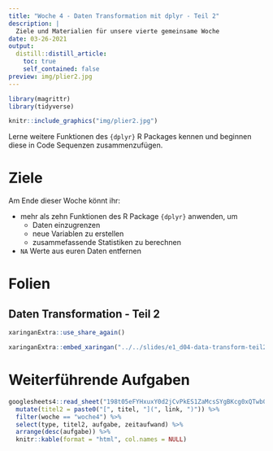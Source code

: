 ```yaml
---
title: "Woche 4 - Daten Transformation mit dplyr - Teil 2"
description: |
  Ziele und Materialien für unsere vierte gemeinsame Woche
date: 03-26-2021
output:
  distill::distill_article:
    toc: true
    self_contained: false
preview: img/plier2.jpg    
---
```


<script async defer data-domain="rstatszh.github.io/website" src="https://plausible.io/js/plausible.js"></script>

```r
library(magrittr)
library(tidyverse)
```

```r

knitr::include_graphics("img/plier2.jpg")

```

Lerne weitere Funktionen des `{dplyr}` R Packages kennen und beginnen diese in Code Sequenzen zusammenzufügen. 

# Ziele

Am Ende dieser Woche könnt ihr:

- mehr als zehn Funktionen des R Package `{dplyr}` anwenden, um   
  - Daten einzugrenzen
  - neue Variablen zu erstellen
  - zusammefassende Statistiken zu berechnen
- `NA` Werte aus euren Daten entfernen

# Folien

## Daten Transformation - Teil 2

```r

xaringanExtra::use_share_again()

```

```r

xaringanExtra::embed_xaringan("../../slides/e1_d04-data-transform-teil2/e1_d04-data-transform-teil2.html", ratio = "16:9")

```

# Weiterführende Aufgaben

```r

googlesheets4::read_sheet("198t05eFYHxuxY0d2jCvPkES1ZaMcsSYgBKcg0xQTwb0") %>% 
  mutate(titel2 = paste0("[", titel, "](", link, ")")) %>% 
  filter(woche == "woche4") %>% 
  select(type, titel2, aufgabe, zeitaufwand) %>% 
  arrange(desc(aufgabe)) %>% 
  knitr::kable(format = "html", col.names = NULL)

```
